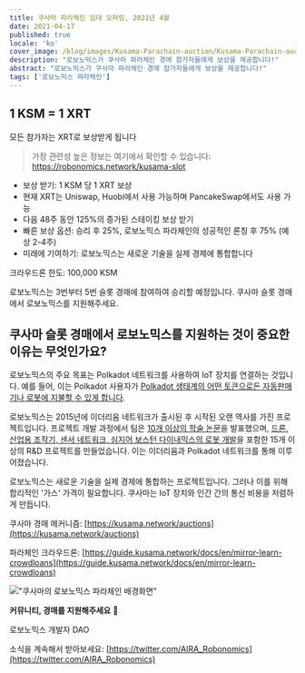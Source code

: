 ```yaml
---
title: 쿠사마 파라체인 임대 오퍼링, 2021년 4월
date: 2021-04-17
published: true
locale: 'ko'
cover_image: /blog/images/Kusama-Parachain-auction/Kusama-Parachain-auction.jpg
description: "로보노믹스가 쿠사마 파라체인 경매 참가자들에게 보상을 제공합니다!"
abstract: "로보노믹스가 쿠사마 파라체인 경매 참가자들에게 보상을 제공합니다!"
tags: ['로보노믹스 파라체인']
---
```


<div class="animate-inside">

## 1 KSM = 1 XRT

</div>

<div class="text_abstract layout layout__text animate post_abstract in-viewport animate-inside">

모든 참가자는 XRT로 보상받게 됩니다

</div>

> 가장 관련성 높은 정보는 여기에서 확인할 수 있습니다: https://robonomics.network/kusama-slot

- 보상 받기: 1 KSM 당 1 XRT 보상
- 현재 XRT는 Uniswap, Huobi에서 사용 가능하며 PancakeSwap에서도 사용 가능
- 다음 48주 동안 125%의 증가된 스테이킹 보상 받기
- 빠른 보상 옵션: 승리 후 25%, 로보노믹스 파라체인의 성공적인 론칭 후 75% (예상 2-4주)
- 미래에 기여하기: 로보노믹스는 새로운 기술을 실제 경제에 통합합니다

크라우드론 한도: 100,000 KSM

로보노믹스는 3번부터 5번 슬롯 경매에 참여하여 승리할 예정입니다. 쿠사마 슬롯 경매에서 로보노믹스를 지원해주세요.

<section class="animate-inside">

## 쿠사마 슬롯 경매에서 로보노믹스를 지원하는 것이 중요한 이유는 무엇인가요?

</section>

로보노믹스의 주요 목표는 Polkadot 네트워크를 사용하여 IoT 장치를 연결하는 것입니다. 예를 들어, 이는 Polkadot 사용자가 [Polkadot 생태계의 어떤 토큰으로든 자동판매기나 로봇에 지불할 수 있게 합니다](https://robonomics.network/blog/robobank-introduction/).

로보노믹스는 2015년에 이더리움 네트워크가 출시된 후 시작된 오랜 역사를 가진 프로젝트입니다. 프로젝트 개발 과정에서 팀은 [10개 이상의 학술 논문](https://robonomics.network/community#science)을 발표했으며, [드론, 산업용 조작기, 센서 네트워크, 심지어 보스턴 다이내믹스의 로봇 개발](https://wiki.robonomics.network/docs/en/r-and-d-based-on-robonomics-network/)을 포함한 15개 이상의 R&D 프로젝트를 만들었습니다. 이는 이더리움과 Polkadot 네트워크를 통해 이루어졌습니다.

로보노믹스는 새로운 기술을 실제 경제에 통합하는 프로젝트입니다. 그러나 이를 위해 합리적인 '가스' 가격이 필요합니다. 쿠사마는 IoT 장치와 인간 간의 통신 비용을 저렴하게 만듭니다.

쿠사마 경매 메커니즘: [https://kusama.network/auctions](https://kusama.network/auctions)

파라체인 크라우드론: [https://guide.kusama.network/docs/en/mirror-learn-crowdloans](https://guide.kusama.network/docs/en/mirror-learn-crowdloans)

<section class="animate-inside">

!["쿠사마의 로보노믹스 파라체인 배경화면"](/blog/images/Kusama-Parachain-auction/wallpaper_KUSAMA_6.jpg)

</section>

**커뮤니티, 경매를 지원해주세요** 🦾

로보노믹스 개발자 DAO

소식을 계속해서 받아보세요: [https://twitter.com/AIRA_Robonomics](https://twitter.com/AIRA_Robonomics)